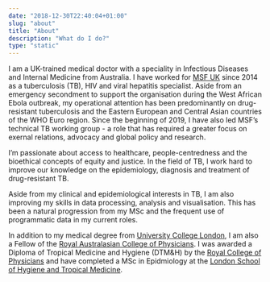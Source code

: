 ```yaml
---
date: "2018-12-30T22:40:04+01:00"
slug: "about"
title: "About"
description: "What do I do?"
type: "static"
---
```


I am a UK-trained medical doctor with a speciality in Infectious Diseases and Internal Medicine from Australia. I have worked for [MSF UK](http://www.msf.org.uk) since 2014 as a tuberculosis (TB), HIV and viral hepatitis specialist. Aside from an emergency secondment to support the organisation during the West African Ebola outbreak, my operational attention has been predominantly on drug-resistant tuberculosis and the Eastern European and Central Asian countries of the WHO Euro region. Since the beginning of 2019, I have also led MSF's technical TB working group - a role that has required a greater focus on exernal relations, advocacy and global policy and research. 

I'm passionate about access to healthcare, people-centredness and the bioethical concepts of equity and justice. In the field of TB, I work hard to improve our knowledge on the epidemiology, diagnosis and treatment of drug-resistant TB. 

Aside from my clinical and epidemiological interests in TB, I am also improving my skills in data processing, analysis and visualisation. This has been a natural progression from my MSc and the frequent use of programmatic data in my current roles. 

In addition to my medical degree from [University College London](http://www.ucl.ac.uk), I am also a Fellow of the [Royal Australasian College of  Physicians](https://www.racp.edu.au). I was awarded a Diploma of Tropical Medicine and Hygiene (DTM&H) by the [Royal College of Physicians](https://www.rcplondon.ac.uk) and have completed a MSc in Epidmiology at the [London School of Hygiene and Tropical Medicine](http://www.lshtm.ac.uk). 

